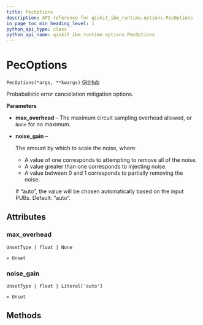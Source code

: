 ```yaml
---
title: PecOptions
description: API reference for qiskit_ibm_runtime.options.PecOptions
in_page_toc_min_heading_level: 1
python_api_type: class
python_api_name: qiskit_ibm_runtime.options.PecOptions
---
```


# PecOptions

<span id="qiskit_ibm_runtime.options.PecOptions" />

`PecOptions(*args, **kwargs)` [GitHub](https://github.com/Qiskit/qiskit-ibm-runtime/tree/stable/0.21/qiskit_ibm_runtime/options/pec_options.py#L20-L41 "view source code")

Probabalistic error cancellation mitigation options.

**Parameters**

*   **max\_overhead** – The maximum circuit sampling overhead allowed, or `None` for no maximum.

*   **noise\_gain** –

    The amount by which to scale the noise, where:

    *   A value of one corresponds to attempting to remove all of the noise.
    *   A value greater than one corresponds to injecting noise.
    *   A value between 0 and 1 corresponds to partially removing the noise.

    If “auto”, the value will be chosen automatically based on the input PUBs. Default: “auto”.

## Attributes

<span id="qiskit_ibm_runtime.options.PecOptions.max_overhead" />

### max\_overhead

`UnsetType | float | None`

`= Unset`

<span id="qiskit_ibm_runtime.options.PecOptions.noise_gain" />

### noise\_gain

`UnsetType | float | Literal['auto']`

`= Unset`

## Methods

